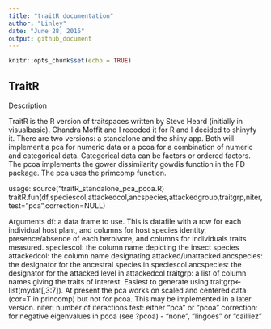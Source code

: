 ```yaml
---
title: "traitR documentation"
author: "Linley"
date: "June 28, 2016"
output: github_document
---
```


```r
knitr::opts_chunk$set(echo = TRUE)
```

## TraitR

Description

TraitR is the R version of traitspaces written by Steve Heard (initially in visualbasic). Chandra Moffit and I recoded it for R and I decided to shinyfy it. There are two versions: a standalone and the shiny app. Both will implement a pca for numeric data or a pcoa for a combination of numeric and categorical data. Categorical data can be factors or ordered factors. The pcoa implements the gower dissimilarity gowdis function in the FD package. The pca uses the primcomp function.


usage:
source("traitR_standalone_pca_pcoa.R)
traitR.fun(df,speciescol,attackedcol,ancspecies,attackedgroup,traitgrp,niter,test="pca",correction=NULL)

Arguments
df: a data frame to use.  This is datafile with a row for each individual host plant, and columns for host species identity, presence/absence of each herbivore, and columns for individuals traits measured. 
speciescol: the column name depicting the insect species
attackedcol: the column name designating attacked/unattacked
ancspecies: the designator for the ancestral species in speciescol
ancspecies: the designator for the attacked level in attackedcol
traitgrp: a list of column names giving the traits of interest. Easiest to generate using
  traitgrp<-list(mydat[,3:7]). At present the pca works on scaled and centered data (cor=T in princomp) but not for pcoa. This may be implemented in a later version.
niter: number of iteractions
test: either "pca" or "pcoa"
correction: for negative eigenvalues in pcoa (see ?pcoa) - "none", "lingoes" or "cailliez"



